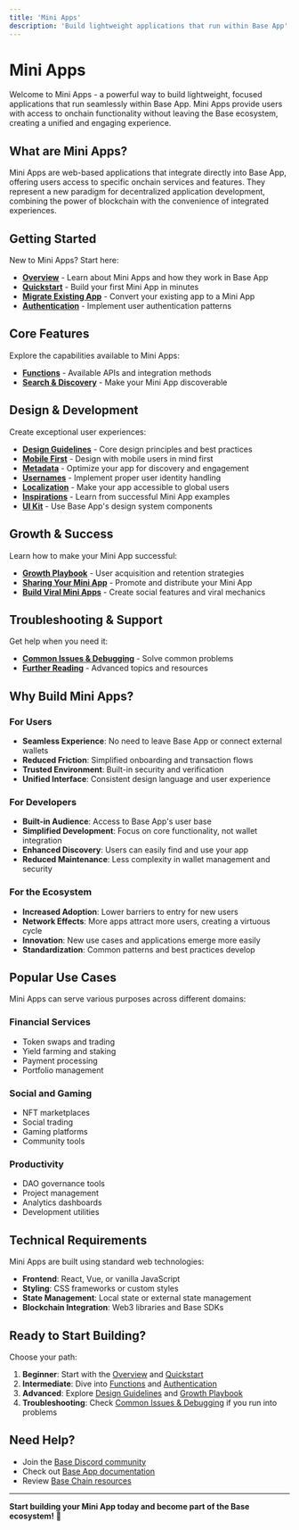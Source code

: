 ```yaml
---
title: 'Mini Apps'
description: 'Build lightweight applications that run within Base App'
---
```


# Mini Apps

Welcome to Mini Apps - a powerful way to build lightweight, focused applications that run seamlessly within Base App. Mini Apps provide users with access to onchain functionality without leaving the Base ecosystem, creating a unified and engaging experience.

## What are Mini Apps?

Mini Apps are web-based applications that integrate directly into Base App, offering users access to specific onchain services and features. They represent a new paradigm for decentralized application development, combining the power of blockchain with the convenience of integrated experiences.

## Getting Started

New to Mini Apps? Start here:

- **[Overview](/mini-apps/mini-apps-in-base-app)** - Learn about Mini Apps and how they work in Base App
- **[Quickstart](/mini-apps/quickstart)** - Build your first Mini App in minutes
- **[Migrate Existing App](/mini-apps/migrate-existing-app)** - Convert your existing app to a Mini App
- **[Authentication](/mini-apps/authentication)** - Implement user authentication patterns

## Core Features

Explore the capabilities available to Mini Apps:

- **[Functions](/mini-apps/functions)** - Available APIs and integration methods
- **[Search & Discovery](/mini-apps/search-and-discovery)** - Make your Mini App discoverable

## Design & Development

Create exceptional user experiences:

- **[Design Guidelines](/mini-apps/design-guidelines)** - Core design principles and best practices
- **[Mobile First](/mini-apps/mobile-first)** - Design with mobile users in mind first
- **[Metadata](/mini-apps/metadata)** - Optimize your app for discovery and engagement
- **[Usernames](/mini-apps/usernames)** - Implement proper user identity handling
- **[Localization](/mini-apps/localization)** - Make your app accessible to global users
- **[Inspirations](/mini-apps/inspirations)** - Learn from successful Mini App examples
- **[UI Kit](/mini-apps/ui-kit)** - Use Base App's design system components

## Growth & Success

Learn how to make your Mini App successful:

- **[Growth Playbook](/mini-apps/growth-playbook)** - User acquisition and retention strategies
- **[Sharing Your Mini App](/mini-apps/sharing-your-miniapp)** - Promote and distribute your Mini App
- **[Build Viral Mini Apps](/mini-apps/build-viral-mini-apps)** - Create social features and viral mechanics

## Troubleshooting & Support

Get help when you need it:

- **[Common Issues & Debugging](/mini-apps/common-issues-debugging)** - Solve common problems
- **[Further Reading](/mini-apps/further-reading)** - Advanced topics and resources

## Why Build Mini Apps?

### For Users
- **Seamless Experience**: No need to leave Base App or connect external wallets
- **Reduced Friction**: Simplified onboarding and transaction flows
- **Trusted Environment**: Built-in security and verification
- **Unified Interface**: Consistent design language and user experience

### For Developers
- **Built-in Audience**: Access to Base App's user base
- **Simplified Development**: Focus on core functionality, not wallet integration
- **Enhanced Discovery**: Users can easily find and use your app
- **Reduced Maintenance**: Less complexity in wallet management and security

### For the Ecosystem
- **Increased Adoption**: Lower barriers to entry for new users
- **Network Effects**: More apps attract more users, creating a virtuous cycle
- **Innovation**: New use cases and applications emerge more easily
- **Standardization**: Common patterns and best practices develop

## Popular Use Cases

Mini Apps can serve various purposes across different domains:

### Financial Services
- Token swaps and trading
- Yield farming and staking
- Payment processing
- Portfolio management

### Social and Gaming
- NFT marketplaces
- Social trading
- Gaming platforms
- Community tools

### Productivity
- DAO governance tools
- Project management
- Analytics dashboards
- Development utilities

## Technical Requirements

Mini Apps are built using standard web technologies:

- **Frontend**: React, Vue, or vanilla JavaScript
- **Styling**: CSS frameworks or custom styles
- **State Management**: Local state or external state management
- **Blockchain Integration**: Web3 libraries and Base SDKs

## Ready to Start Building?

Choose your path:

1. **Beginner**: Start with the [Overview](/mini-apps/mini-apps-in-base-app) and [Quickstart](/mini-apps/quickstart)
2. **Intermediate**: Dive into [Functions](/mini-apps/functions) and [Authentication](/mini-apps/authentication)
3. **Advanced**: Explore [Design Guidelines](/mini-apps/design-guidelines) and [Growth Playbook](/mini-apps/growth-playbook)
4. **Troubleshooting**: Check [Common Issues & Debugging](/mini-apps/common-issues-debugging) if you run into problems

## Need Help?

- Join the [Base Discord community](https://discord.com/invite/buildonbase)
- Check out [Base App documentation](/base-app)
- Review [Base Chain resources](/base-chain)

---

**Start building your Mini App today and become part of the Base ecosystem!** 🚀

